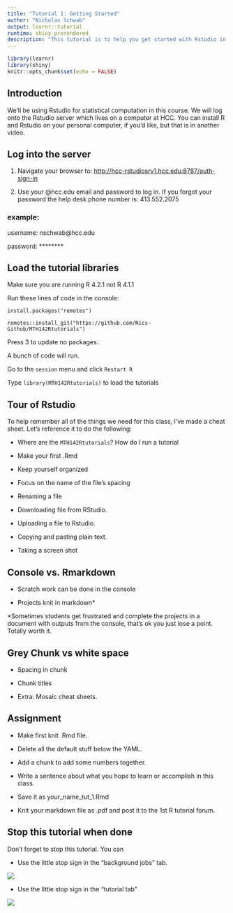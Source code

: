 ```yaml
---
title: "Tutorial 1: Getting Started"
author: "Nicholas Schwab"
output: learnr::tutorial
runtime: shiny_prerendered
description: "This tutorial is to help you get started with Rstudio in MTH 142"
---
```


```r
library(learnr)
library(shiny)
knitr::opts_chunk$set(echo = FALSE)

```

## Introduction

We'll be using Rstudio for statistical computation in this course. We will log onto the Rstudio server which lives on a computer at HCC. You can install R and Rstudio on your personal computer, if you'd like, but that is in another video.

## Log into the server

1.  Navigate your browser to: <http://hcc-rstudiosrv1.hcc.edu:8787/auth-sign-in>

2.  Use your \@hcc.edu email and password to log in. If you forgot your password the help desk phone number is: 413.552.2075

### example:

username: nschwab\@hcc.edu

password: \*\*\*\*\*\*\*\*

<!-- ## Install tinytex() -->

<!-- ### Attempt 1 -->

<!-- Copy and paste into the console: `tinytex:::is_tinytex()` and hit enter - If the word TRUE shows, you are done, and you can close this and move on. - If FALSE go to the next step. -->

<!-- ### Attempt 2 -->

<!-- -   Copy and paste into the console: tinytex::install_tinytex() and hit enter You will see a bunch of red script-let it run until it stops. -->
<!-- -   At the top click Session \> Restart R -->
<!-- -   Copy and paste into the console: tinytex:::is_tinytex() and hit enter -->
<!--     -   If the word TRUE shows, you are done, and you can close this and move on. -->
<!--     -   If FALSE go to the next step -->

<!-- ### Attempt 3 -->

<!-- -   Copy and paste into the console: `install.packages("tinytex")` and hit enter\ -->
<!--     You will see a bunch of red script- let it run until it stops -->

<!-- -   At the top click Session \> Restart R -->

<!-- -   Copy and paste into the console: `tinytex:::is_tinytex()` and hit enter -->

<!--     -   If the word TRUE shows, you are done, and you can close this and move on. -->

<!--     -   If FALSE go to the next step -->

<!-- ### Attempt 4 -->

<!-- -   Click the little red power button in the upper right hand corner to end the session. -->

<!-- -   Then start a new session and type `tinytex:::is_tinytex()` if it says FALSE contact me. -->

## Load the tutorial libraries

Make sure you are running R 4.2.1 not R 4.1.1

Run these lines of code in the console:

`install.packages("remotes")`

`remotes::install_git("https://github.com/Nics-Github/MTH142Rtutorials")`

Press 3 to update no packages.

A bunch of code will run.

Go to the `session` menu and click `Restart R`

Type `library(MTH142Rtutorials)` to load the tutorials

## Tour of Rstudio

To help remember all of the things we need for this class, I've made a cheat sheet. Let's reference it to do the following:

-   Where are the `MTH142Rtutorials`? How do I run a tutorial

-   Make your first .Rmd

-   Keep yourself organized

-   Focus on the name of the file's spacing

-   Renaming a file

-   Downloading file from RStudio.

-   Uploading a file to Rstudio.

-   Copying and pasting plain text.

-   Taking a screen shot

## Console vs. Rmarkdown

-   Scratch work can be done in the console

-   Projects knit in markdown\*

\*Sometimes students get frustrated and complete the projects in a document with outputs from the console, that's ok you just lose a point. Totally worth it.

## Grey Chunk vs white space

-   Spacing in chunk

-   Chunk titles

-   Extra: Mosaic cheat sheets.

## Assignment

-   Make first knit .Rmd file.

-   Delete all the default stuff below the YAML.

-   Add a chunk to add some numbers together.

-   Write a sentence about what you hope to learn or accomplish in this class.

-   Save it as your_name_tut_1.Rmd

-   Knit your markdown file as .pdf and post it to the 1st R tutorial forum.

## Stop this tutorial when done

Don't forget to stop this tutorial. You can

-   Use the little stop sign in the "background jobs" tab.

![](./images/background_jobs_stopsign.png)

-   Use the little stop sign in the "tutorial tab"

![](./images/tutorial_stop_sign.png)
